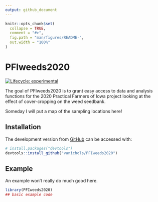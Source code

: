 ```yaml
---
output: github_document
---
```


<!-- README.md is generated from README.Rmd. Please edit that file -->

```r
knitr::opts_chunk$set(
  collapse = TRUE,
  comment = "#>",
  fig.path = "man/figures/README-",
  out.width = "100%"
)
```

# PFIweeds2020

<!-- badges: start -->
[![Lifecycle: experimental](https://img.shields.io/badge/lifecycle-experimental-orange.svg)](https://www.tidyverse.org/lifecycle/#experimental)
<!-- badges: end -->

The goal of PFIweeds2020 is to grant easy access to data and analysis functions for the 2020 Practical Farmers of Iowa project looking at the effect of cover-cropping on the weed seedbank.

Someday I will put a map of the sampling locations here!

## Installation

The development version from [GitHub](https://github.com/) can be accessed with:

``` r
# install.packages("devtools")
devtools::install_github("vanichols/PFIweeds2020")
```

## Example

An example won't really do much good here. 

```r
library(PFIweeds2020)
## basic example code
```

